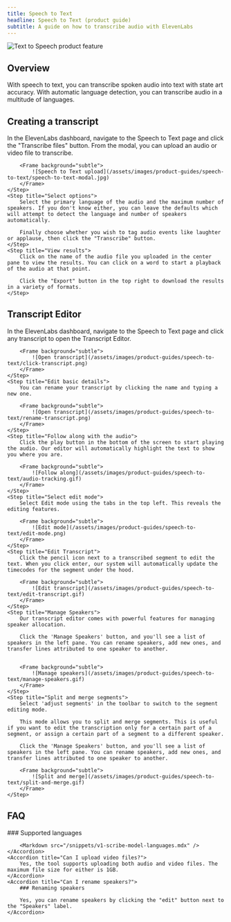 ```yaml
---
title: Speech to Text
headline: Speech to Text (product guide)
subtitle: A guide on how to transcribe audio with ElevenLabs
---
```


<img
  src="/assets/images/product-guides/speech-to-text/speech-to-text-product-feature.jpg"
  alt="Text to Speech product feature"
  className="w-full rounded-lg"
/>

## Overview

With speech to text, you can transcribe spoken audio into text with state art accuracy. With automatic language detection, you can transcribe audio in a multitude of languages.

## Creating a transcript

<Steps>
    <Step title="Upload audio">
        In the ElevenLabs dashboard, navigate to the Speech to Text page and click the "Transcribe files" button. From the modal, you can upload an audio or video file to transcribe.

        <Frame background="subtle">
            ![Speech to Text upload](/assets/images/product-guides/speech-to-text/speech-to-text-modal.jpg)
        </Frame>
    </Step>
    <Step title="Select options">
        Select the primary language of the audio and the maximum number of speakers. If you don't know either, you can leave the defaults which will attempt to detect the language and number of speakers automatically.

        Finally choose whether you wish to tag audio events like laughter or applause, then click the "Transcribe" button.
    </Step>
    <Step title="View results">
        Click on the name of the audio file you uploaded in the center pane to view the results. You can click on a word to start a playback of the audio at that point.

        Click the "Export" button in the top right to download the results in a variety of formats.
    </Step>

</Steps>

## Transcript Editor

<Steps>
    <Step title="Open transcript">
        In the ElevenLabs dashboard, navigate to the Speech to Text page and click any transcript to open the Transcript Editor.

        <Frame background="subtle">
            ![Open transcript](/assets/images/product-guides/speech-to-text/click-transcript.png)
        </Frame>
    </Step>
    <Step title="Edit basic details">
        You can rename your transcript by clicking the name and typing a new one.

        <Frame background="subtle">
            ![Open transcript](/assets/images/product-guides/speech-to-text/rename-transcript.png)
        </Frame>
    </Step>
    <Step title="Follow along with the audio">
        Click the play button in the bottom of the screen to start playing the audio. Our editor will automatically highlight the text to show you where you are.

        <Frame background="subtle">
            ![Follow along](/assets/images/product-guides/speech-to-text/audio-tracking.gif)
        </Frame>
    </Step>
    <Step title="Select edit mode">
        Select Edit mode using the tabs in the top left. This reveals the editing features.

        <Frame background="subtle">
            ![Edit mode](/assets/images/product-guides/speech-to-text/edit-mode.png)
        </Frame>
    </Step>
    <Step title="Edit Transcript">
        Click the pencil icon next to a transcribed segment to edit the text. When you click enter, our system will automatically update the timecodes for the segment under the hood.

        <Frame background="subtle">
            ![Edit transcript](/assets/images/product-guides/speech-to-text/edit-transcript.gif)
        </Frame>
    </Step>
    <Step title="Manage Speakers">
        Our transcript editor comes with powerful features for managing speaker allocation.

        Click the 'Manage Speakers' button, and you'll see a list of speakers in the left pane. You can rename speakers, add new ones, and transfer lines attributed to one speaker to another.


        <Frame background="subtle">
            ![Manage speakers](/assets/images/product-guides/speech-to-text/manage-speakers.gif)
        </Frame>
    </Step>
    <Step title="Split and merge segments">
        Select 'adjust segments' in the toolbar to switch to the segment editing mode.

        This mode allows you to split and merge segments. This is useful if you want to edit the transcription only for a certain part of a segment, or assign a certain part of a segment to a different speaker.

        Click the 'Manage Speakers' button, and you'll see a list of speakers in the left pane. You can rename speakers, add new ones, and transfer lines attributed to one speaker to another.

        <Frame background="subtle">
            ![Split and merge](/assets/images/product-guides/speech-to-text/split-and-merge.gif)
        </Frame>
    </Step>

</Steps>

## FAQ

<AccordionGroup>
    <Accordion title="What languages are supported?">
        ### Supported languages

        <Markdown src="/snippets/v1-scribe-model-languages.mdx" />
    </Accordion>
    <Accordion title="Can I upload video files?">
        Yes, the tool supports uploading both audio and video files. The maximum file size for either is 1GB.
    </Accordion>
    <Accordion title="Can I rename speakers?">
        ### Renaming speakers

        Yes, you can rename speakers by clicking the "edit" button next to the "Speakers" label.
    </Accordion>

</AccordionGroup>
